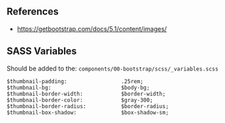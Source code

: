 ## References
* https://getbootstrap.com/docs/5.1/content/images/

## SASS Variables

Should be added to the:
`components/00-bootstrap/scss/_variables.scss`

```
$thumbnail-padding:                 .25rem;
$thumbnail-bg:                      $body-bg;
$thumbnail-border-width:            $border-width;
$thumbnail-border-color:            $gray-300;
$thumbnail-border-radius:           $border-radius;
$thumbnail-box-shadow:              $box-shadow-sm;
```
